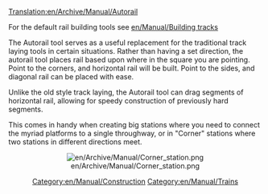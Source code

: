 [[Translation:en/Archive/Manual/Autorail]]
[[Category:en/Manual/Construction]]
[[Category:en/Manual/Trains]]

For the default rail building tools see [[en/Manual/Building tracks]]

The Autorail tool serves as a useful replacement for the traditional track laying tools in certain situations. Rather than having a set direction, the autorail tool places rail based upon where in the square you are pointing. Point to the corners, and horizontal rail will be built. Point to the sides, and diagonal rail can be placed with ease.

Unlike the old style track laying, the Autorail tool can drag segments of horizontal rail, allowing for speedy construction of previously hard segments. 

This comes in handy when creating big stations where you need to connect the myriad platforms to a single throughway, or in "Corner" stations where two stations in different directions meet.
<center>[[File:en/Archive/Manual/Corner station.png]]